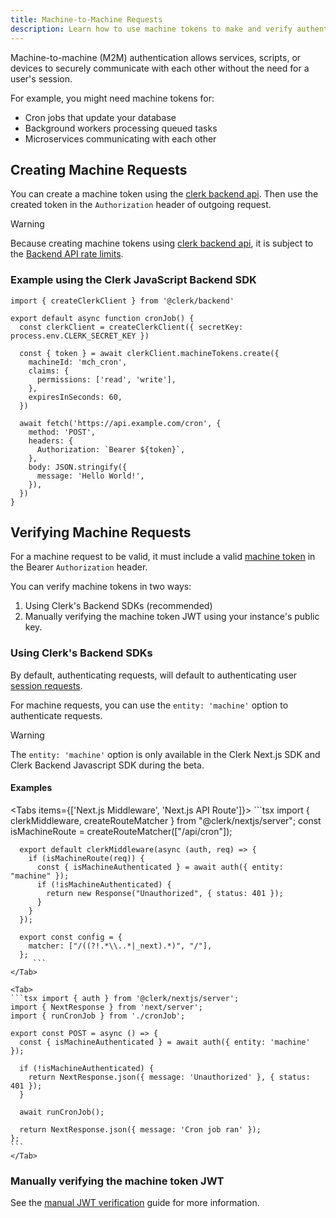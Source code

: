 ```yaml
---
title: Machine-to-Machine Requests
description: Learn how to use machine tokens to make and verify authenticated requests.
---
```


Machine-to-machine (M2M) authentication allows services, scripts, or devices to securely communicate with each other without the need for a user's session.

For example, you might need machine tokens for:

- Cron jobs that update your database
- Background workers processing queued tasks
- Microservices communicating with each other

## Creating Machine Requests

You can create a machine token using the [clerk backend api](https://clerk.com/docs/reference/backend-api/tag/machine-tokens). Then use the created token in the `Authorization` header of outgoing request.

> [!WARNING]
> Because creating machine tokens using [clerk backend api](https://clerk.com/docs/reference/backend-api/tag/machine-tokens), it is subject to the [Backend API rate limits](/docs/backend-requests/resources/rate-limits).

### Example using the Clerk JavaScript Backend SDK

```tsx
import { createClerkClient } from '@clerk/backend'

export default async function cronJob() {
  const clerkClient = createClerkClient({ secretKey: process.env.CLERK_SECRET_KEY })

  const { token } = await clerkClient.machineTokens.create({
    machineId: 'mch_cron',
    claims: {
      permissions: ['read', 'write'],
    },
    expiresInSeconds: 60,
  })

  await fetch('https://api.example.com/cron', {
    method: 'POST',
    headers: {
      Authorization: `Bearer ${token}`,
    },
    body: JSON.stringify({
      message: 'Hello World!',
    }),
  })
}
```

## Verifying Machine Requests

For a machine request to be valid, it must include a valid [machine token](/docs/machine-requests/machine-tokens) in the Bearer `Authorization` header.

You can verify machine tokens in two ways:

1. Using Clerk's Backend SDKs (recommended)
2. Manually verifying the machine token JWT using your instance's public key.

### Using Clerk's Backend SDKs

By default, authenticating requests, will default to authenticating user [session requests](/docs/session-requests/overview).

For machine requests, you can use the `entity: 'machine'` option to authenticate requests.

> [!WARNING]
> The `entity: 'machine'` option is only available in the Clerk Next.js SDK and Clerk Backend Javascript SDK during the beta.

#### Examples

  <Tabs items={['Next.js Middleware', 'Next.js API Route']}>
    <Tab>
      ```tsx import { clerkMiddleware, createRouteMatcher } from "@clerk/nextjs/server";
      const isMachineRoute = createRouteMatcher(["/api/cron"]);

      export default clerkMiddleware(async (auth, req) => {
        if (isMachineRoute(req)) {
          const { isMachineAuthenticated } = await auth({ entity: "machine" });
          if (!isMachineAuthenticated) {
            return new Response("Unauthorized", { status: 401 });
          }
        }
      });
 
      export const config = {
        matcher: ["/((?!.*\\..*|_next).*)", "/"],
      };
         ```
    </Tab>

    <Tab>
    ```tsx import { auth } from '@clerk/nextjs/server';
    import { NextResponse } from 'next/server';
    import { runCronJob } from './cronJob';

    export const POST = async () => {
      const { isMachineAuthenticated } = await auth({ entity: 'machine' });

      if (!isMachineAuthenticated) {
        return NextResponse.json({ message: 'Unauthorized' }, { status: 401 });
      }

      await runCronJob();

      return NextResponse.json({ message: 'Cron job ran' });
    };
    ```
    </Tab>
  </Tabs>

### Manually verifying the machine token JWT

See the [manual JWT verification](/docs/machine-requests/manual-jwt) guide for more information.
